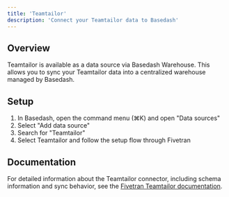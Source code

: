 ```yaml
---
title: 'Teamtailor'
description: 'Connect your Teamtailor data to Basedash'
---
```


## Overview

Teamtailor is available as a data source via Basedash Warehouse. This allows you to sync your Teamtailor data into a centralized warehouse managed by Basedash.

## Setup

1. In Basedash, open the command menu (⌘K) and open "Data sources"
2. Select "Add data source"
3. Search for "Teamtailor"
4. Select Teamtailor and follow the setup flow through Fivetran

## Documentation

For detailed information about the Teamtailor connector, including schema information and sync behavior, see the [Fivetran Teamtailor documentation](https://fivetran.com/docs/connectors/applications/teamtailor).
